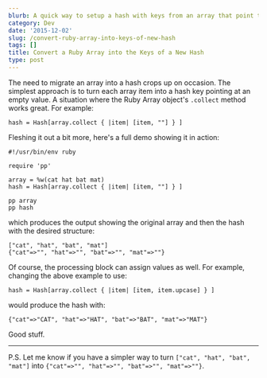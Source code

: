 ```yaml
---
blurb: A quick way to setup a hash with keys from an array that point to empty values.
category: Dev
date: '2015-12-02'
slug: /convert-ruby-array-into-keys-of-new-hash
tags: []
title: Convert a Ruby Array into the Keys of a New Hash
type: post
---
```



The need to migrate an array into a hash crops up on occasion. The simplest approach is to turn each array item into a hash key pointing at an empty value. A situation where the Ruby Array object's `.collect` method works great. For example:

```ruby{numberLines: true}
hash = Hash[array.collect { |item| [item, ""] } ]
```

Fleshing it out a bit more, here's a full demo showing it in action:

```ruby{numberLines: true}
#!/usr/bin/env ruby

require 'pp'

array = %w(cat hat bat mat)
hash = Hash[array.collect { |item| [item, ""] } ]

pp array
pp hash
```

which produces the output showing the original array and then the hash with the desired structure:

```ruby{numberLines: true}
["cat", "hat", "bat", "mat"]
{"cat"=>"", "hat"=>"", "bat"=>"", "mat"=>""}
```

Of course, the processing block can assign values as well. For example, changing the above example to use:

```ruby{numberLines: true}
hash = Hash[array.collect { |item| [item, item.upcase] } ]
```

would produce the hash with:

```ruby{numberLines: true}
{"cat"=>"CAT", "hat"=>"HAT", "bat"=>"BAT", "mat"=>"MAT"}
```

Good stuff. 

---


P.S. Let me know if you have a simpler way to turn `["cat", "hat", "bat", "mat"]` into `{"cat"=>"", "hat"=>"", "bat"=>"", "mat"=>""}`.